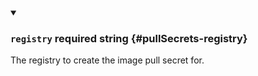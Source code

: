 
<details className="config-field" data-expandable="false" open>
<summary>

### `registry` <span className="config-field-required" data-required="true">required</span> <span className="config-field-type">string</span> <span className="config-field-default"></span> <span className="config-field-enum"></span> {#pullSecrets-registry}

The registry to create the image pull secret for.

</summary>



</details>
